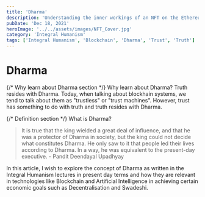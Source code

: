 ```yaml
---
title: 'Dharma'
description: 'Understanding the inner workings of an NFT on the Ethereum Blockchain'
pubDate: 'Dec 18, 2021'
heroImage: '../../assets/images/NFT_Cover.jpg'
category: 'Integral Humanism'
tags: ['Integral Humanism', 'Blockchain', 'Dharma', 'Trust', 'Truth']
---
```


# Dharma

{/* Why learn about Dharma section */}
Why learn about Dharma?
Truth resides with Dharma. Today, when talking about blockhain systems, we tend to talk about them as "trustless" or "trust machines". However, trust has something to do with truth and truth resides with Dharma.

{/* Definition section */}
What is Dharma?

> It is true that the king wielded a great deal of influence, and that he was a protector of Dharma in society, but the king could not decide what constitutes Dharma. He only saw to it that people led their lives according to Dharma. In a way, he was equivalent to the present-day executive. - Pandit Deendayal Upadhyay

In this article, I wish to explore the concept of Dharma as written in the Integral Humanism lectures in present day terms and how they are relevant in technologies like Blockchain and Artificial Intelligence in achieving certain economic goals such as Decentralisation and Swadeshi.

